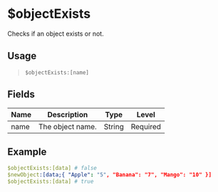 # $objectExists
Checks if an object exists or not.

## Usage
> `$objectExists:[name]`

## Fields
| Name  | Description           | Type   | Level    |
| ----- | --------------------- | ------ | -------- |
| name  | The object name.      | String | Required |

## Example
```yaml
$objectExists:[data] # false
$newObject:[data;{ "Apple": "5", "Banana": "7", "Mango": "10" }]
$objectExists:[data] # true
```
